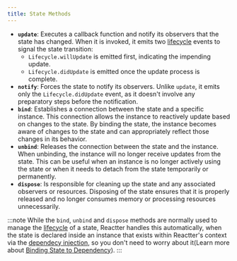 ```yaml
---
title: State Methods
---
```


- <HM>**`update`**</HM>: Executes a callback function and notify its observers that the state has changed.
When it is invoked, it emits two [lifecycle](/reactter/core_concepts/lifecycle) events to signal the state transition:
  - <HE>`Lifecycle.willUpdate`</HE> is emitted first, indicating the impending update.
  - <HE>`Lifecycle.didUpdate`</HE> is emitted once the update process is complete.
- <HM>**`notify`**</HM>: Forces the state to notify its observers.
Unlike <HM>`update`</HM>, it emits only the <HE>`Lifecycle.didUpdate`</HE> event, as it doesn't involve any preparatory steps before the notification.
- <HM>**`bind`**</HM>: Establishes a connection between the state and a specific instance.
This connection allows the instance to reactively update based on changes to the state.
By binding the state, the instance becomes aware of changes to the state and can appropriately reflect those changes in its behavior.
- <HM>**`unbind`**</HM>: Releases the connection between the state and the instance.
When unbinding, the instance will no longer receive updates from the state.
This can be useful when an instance is no longer actively using the state or when it needs to detach from the state temporarily or permanently.
- <HM>**`dispose`**</HM>: Is responsible for cleaning up the state and any associated observers or resources.
Disposing of the state ensures that it is properly released and no longer consumes memory or processing resources unnecessarily.

:::note
While the <HM>`bind`</HM>, <HM>`unbind`</HM> and <HM>`dispose`</HM> methods are normally used to manage the [lifecycle](/reactter/core_concepts/lifecycle) of a state,
Reactter handles this automatically, when the state is declared inside an instance that exists within Reactter's context via the [dependecy injection](/reactter/core_concepts/dependency_injection/), so you don't need to worry about it(Learn more about [Binding State to Dependency](/reactter/extra_topics/binding_state_to_dependency/)).
:::